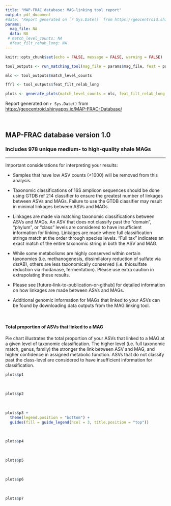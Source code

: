 ```yaml
---
title: "MAP-FRAC database: MAG-linking tool report"
output: pdf_document
#date: "Report generated on `r Sys.Date()` from https://geocentroid.shinyapps.io/MAP-FRAC-Database/"
params:
  mag_file: NA
  data: NA
 # match_level_counts: NA
  #feat_filt_rehab_long: NA
---
```


```r
knitr::opts_chunk$set(echo = FALSE, message = FALSE, warning = FALSE)
```

```r
tool_outputs <- run_matching_tool(mag_file = params$mag_file, feat = params$data)

mlc <- tool_outputs$match_level_counts

ffrl <- tool_outputs$feat_filt_relab_long

```

```r
plots <- generate_plots(match_level_counts = mlc, feat_filt_relab_long = ffrl, interactive = FALSE)
```

::: {.center data-latex=""}
Report generated on `r Sys.Date()` from <https://geocentroid.shinyapps.io/MAP-FRAC-Database/>
:::

<br>

::: {.center data-latex=""}
## MAP-FRAC database version 1.0

### Includes 978 unique medium- to high-quality shale MAGs
:::

------------------------------------------------------------------------

Important considerations for interpreting your results:  

-   Samples that have low ASV counts (\<1000) will be removed from this analysis.  

<!-- -->

-   Taxonomic classifications of 16S amplicon sequences should be done using GTDB ref 214 classifier to ensure the greatest number of linkages between ASVs and MAGs. Failure to use the GTDB classifier may result in minimal linkages between ASVs and MAGs. 

<!-- -->

-   Linkages are made via matching taxonomic classifications between ASVs and MAGs. An ASV that does not classify past the “domain”, “phylum”, or “class” levels are considered to have insufficient information for linking. Linkages are made where full classification strings match at the order through species levels. “Full tax” indicates an exact match of the entire taxonomic string in both the ASV and MAG. 

<!-- -->

-   While some metabolisms are highly conserved within certain taxonomies (i.e. methanogenesis, dissimilatory reduction of sulfate via dsrAB), others are less taxonomically conserved (i.e. thiosulfate reduction via rhodanase, fermentation). Please use extra caution in extrapolating these results. 

<!-- -->

-   Please see [future-link-to-publication-or-github] for detailed information on how linkages are made between ASVs and MAGs. 

<!-- -->

-   Additional genomic information for MAGs that linked to your ASVs can be found by downloading data outputs from the MAG linking tool.  

<br>

#### **Total proportion of ASVs that linked to a MAG**

Pie chart illustrates the total proportion of your ASVs that linked to a MAG at a given level of taxonomic classification. The higher level (i.e. full taxonomic match, genus, family) the stronger the link between ASV and MAG, and higher confidence in assigned metabolic function. ASVs that do not classify past the class-level are considered to have insufficient information for classification.

```r
plots$p1
```

</br>

```r
plots$p2

```

</br>

```r
plots$p3 +
  theme(legend.position = "bottom") +
  guides(fill = guide_legend(ncol = 3, title.position = "top"))
```

</br>

```r
plots$p4
```

</br>

```r
plots$p5
```

</br>

```r
plots$p6
```

</br>

```r
plots$p7
```
